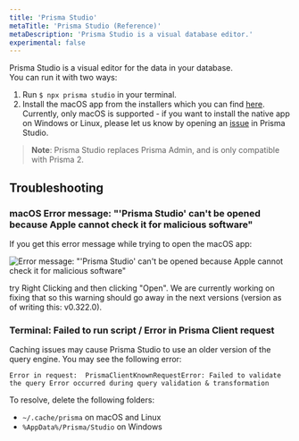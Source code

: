 ```yaml
---
title: 'Prisma Studio'
metaTitle: 'Prisma Studio (Reference)'
metaDescription: 'Prisma Studio is a visual database editor.'
experimental: false
---
```


<TopBlock>

Prisma Studio is a visual editor for the data in your database.  
You can run it with two ways:

1. Run `$ npx prisma studio` in your terminal.
2. Install the macOS app from the installers which you can find [here](https://github.com/prisma/studio/releases). Currently, only macOS is supported - if you want to install the native app on Windows or Linux, please let us know by opening an [issue](https://github.com/prisma/studio/issues) in Prisma Studio.

> **Note**: Prisma Studio replaces Prisma Admin, and is only compatible with Prisma 2.

</TopBlock>

## Troubleshooting

### macOS Error message: "'Prisma Studio' can't be opened because Apple cannot check it for malicious software"

If you get this error message while trying to open the macOS app:

![Error message: "'Prisma Studio' can't be opened because Apple cannot check it for malicious software"](../../doc-images/prisma-studio-app-error-message.png)

try Right Clicking and then clicking "Open". We are currently working on fixing that so this warning should go away in the next versions (version as of writing this: v0.322.0).


### Terminal: Failed to run script / Error in Prisma Client request

Caching issues may cause Prisma Studio to use an older version of the query engine. You may see the following error: 

```
Error in request:  PrismaClientKnownRequestError: Failed to validate the query Error occurred during query validation & transformation
```

To resolve, delete the following folders:

* `~/.cache/prisma` on macOS and Linux
* `%AppData%/Prisma/Studio` on Windows
